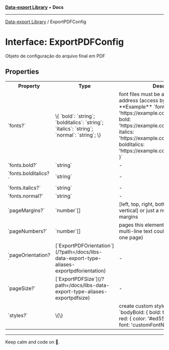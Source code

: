 
<Meta title="Libs/Data-export/interfaces/ExportPDFConfig" />



[**Data-export Library**](/?path=/docs/libs-data-export-overview--page) • **Docs**

***

[Data-export Library](/?path=/docs/libs-data-export-overview--page) / ExportPDFConfig

# Interface: ExportPDFConfig

Objeto de configuração do arquivo final em PDF

## Properties

<table>
<tr><th>Property</th><th>Type</th><th>Description</th><th>Defined in</th></tr>
<tr></tr>
<tr><td>`fonts?`</td><td>\{ `bold`: `string`; `bolditalics`: `string`; `italics`: `string`; `normal`: `string`; \}</td><td>font files must be accessible via url address (access by style config 'font') **Example** `fonts: { normal: 'https://example.com/fonts/fontFile.ttf', bold: 'https://example.com/fonts/fontFile2.ttf', italics: 'https://example.com/fonts/fontFile3.ttf', bolditalics: 'https://example.com/fonts/fontFile4.ttf' }`</td><td>pdf/index.ts:61</td></tr>
<tr><td>`fonts.bold?`</td><td>`string`</td><td>-</td><td>pdf/index.ts:63</td></tr>
<tr><td>`fonts.bolditalics?`</td><td>`string`</td><td>-</td><td>pdf/index.ts:65</td></tr>
<tr><td>`fonts.italics?`</td><td>`string`</td><td>-</td><td>pdf/index.ts:64</td></tr>
<tr><td>`fonts.normal?`</td><td>`string`</td><td>-</td><td>pdf/index.ts:62</td></tr>
<tr><td>`pageMargins?`</td><td>`number`[]</td><td>[left, top, right, bottom] or [horizontal, vertical] or just a number for equal margins</td><td>pdf/index.ts:32</td></tr>
<tr><td>`pageNumbers?`</td><td>`number`[]</td><td>pages this element is visible on (e.g. multi-line text could be on more than one page)</td><td>pdf/index.ts:34</td></tr>
<tr><td>`pageOrientation?`</td><td>[`ExportPDFOrientation`](/?path=/docs/libs-data-export-type-aliases-exportpdforientation)</td><td>-</td><td>pdf/index.ts:30</td></tr>
<tr><td>`pageSize?`</td><td>[`ExportPDFSize`](/?path=/docs/libs-data-export-type-aliases-exportpdfsize)</td><td>-</td><td>pdf/index.ts:29</td></tr>
<tr><td>`styles?`</td><td>\{\}</td><td>create custom styles **Example** `bodyBold: { bold: true, fontSize: 9 }, red: { color: '#ed5565' }, customFont: { font: 'customFontName' }`</td><td>pdf/index.ts:49</td></tr>
</table>


***

Keep calm and code on 🤘.